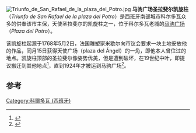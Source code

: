 [[File:Triunfo_de_San_Rafael_de_la_plaza_del_Potro.jpg|thumbnail]]
'''马驹广场圣拉斐尔凯旋柱'''（''Triunfo de San Rafael de la plaza del Potro''）是西班牙南部城市科尔多瓦众多的供奉该市主保，天使圣拉斐尔的凯旋柱之一，位于科尔多瓦老城的[[马驹广场|马驹广场]]（''Plaza del Potro''）。

该凯旋柱起源于1768年5月2日，法国雕塑家米歇尔向市议会要求一块土地安放他的作品，同月15日获得天使广场（plaza del Ángel）的一角，即他本人曾住过的地点。凯旋柱顶部的圣拉斐尔像姿势优美，但是遭到破坏，在19世纪中叶，即提议搬迁到其他地点<ref>{{cite book |author=Ramirez De Arellano Gutierrez, Teod | title =Paseos Por Córdoba |volume=Barrio de San Nicolás de la Villa |chapter=La plazuela del Ángel y el Triunfo a San Rafael |date=1873–1875 |isbn=9788424199517}}</ref>，直到1924年才被运到马驹广场<ref>{{cite book |author=Enrique Romero de Torres |title=Mesones antiguos de Córdoba |series=Boletín de la Real Academia de Córdoba, número 49 |page=105}}</ref>。

== 参考 ==
<references/>
{{commons category|Triunfo de San Rafael de la plaza del Potro}}

[[Category:科爾多瓦_(西班牙)|Category:科爾多瓦 (西班牙)]]